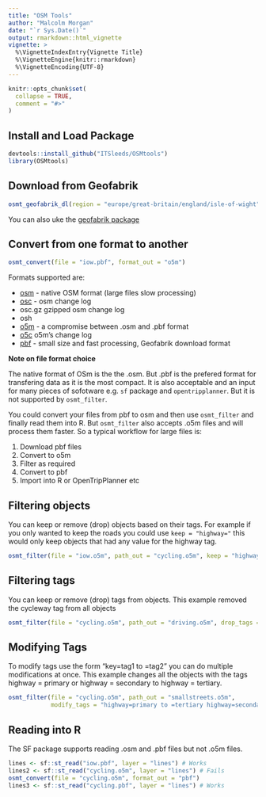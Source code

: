 ```yaml
---
title: "OSM Tools"
author: "Malcolm Morgan"
date: "`r Sys.Date()`"
output: rmarkdown::html_vignette
vignette: >
  %\VignetteIndexEntry{Vignette Title}
  %\VignetteEngine{knitr::rmarkdown}
  %\VignetteEncoding{UTF-8}
---
```


```r
knitr::opts_chunk$set(
  collapse = TRUE,
  comment = "#>"
)
```

## Install and Load Package
```r
devtools::install_github("ITSleeds/OSMtools")
library(OSMtools)
```


## Download from Geofabrik

```r

osmt_geofabrik_dl(region = "europe/great-britain/england/isle-of-wight", destfile = "iow.pbf")
```

You can also uke the [geofabrik package](https://github.com/ITSLeeds/geofabric) 

## Convert from one format to another

```r
osmt_convert(file = "iow.pbf", format_out = "o5m")
```

Formats supported are:

* [osm](https://wiki.openstreetmap.org/wiki/OSM_XML) - native OSM format (large files slow processing)
* [osc](https://wiki.openstreetmap.org/wiki/OsmChange) - osm change log
* osc.gz gzipped osm change log
* osh
* [o5m](https://wiki.openstreetmap.org/wiki/O5m) - a compromise between .osm and .pbf format
* [o5c](https://wiki.openstreetmap.org/wiki/O5m) o5m's change log
* [pbf](https://wiki.openstreetmap.org/wiki/PBF_Format) - small size and fast processing, Geofabrik download format

**Note on file format choice**

The native format of OSm is the the .osm. But .pbf is the prefered format for transfering data as it is the most compact. It is also acceptable and an input for many pieces of sofotware e.g. `sf` package and `opentripplanner`. But it is not supported by `osmt_filter`.

You could convert your files from pbf to osm and then use `osmt_filter` and finally read them into R. But `osmt_filter` also accepts .o5m files and will process them faster. So a typical workflow for large files is:

1. Download pbf files
1. Convert to o5m
1. Filter as required
1. Convert to pbf
1. Import into R or OpenTripPlanner etc


## Filtering objects

You can keep or remove (drop) objects based on their tags. For example if you only wanted to keep the roads you could use
`keep = "highway="` this would only keep objects that had any value for the highway tag.

```r
osmt_filter(file = "iow.o5m", path_out = "cycling.o5m", keep = "highway=")
```

## Filtering tags

You can keep or remove (drop) tags from objects. This example removed the cycleway tag from all objects

```r
osmt_filter(file = "cycling.o5m", path_out = "driving.o5m", drop_tags = "cycleway")
```

## Modifying Tags

To modify tags use the form "key=tag1 to =tag2" you can do multiple modifications at once. This example changes all the objects with the tags highway = primary or highway = secondary to highway = tertiary.

```r
osmt_filter(file = "cycling.o5m", path_out = "smallstreets.o5m", 
            modify_tags = "highway=primary to =tertiary highway=secondary to =tertiary")

```

## Reading into R

The SF package supports reading .osm and .pbf files but not .o5m files.

```r
lines <- sf::st_read("iow.pbf", layer = "lines") # Works
lines2 <- sf::st_read("cycling.o5m", layer = "lines") # Fails
osmt_convert(file = "cycling.o5m", format_out = "pbf")
lines3 <- sf::st_read("cycling.pbf", layer = "lines") # Works
```





